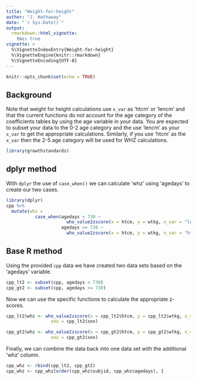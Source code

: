 ```yaml
---
title: "Weight-for-height"
author: "J. Hathaway"
date: "`r Sys.Date()`"
output:
  rmarkdown::html_vignette:
    toc: true
vignette: >
  %\VignetteIndexEntry{Weight-for-height}
  %\VignetteEngine{knitr::rmarkdown}
  %\VignetteEncoding{UTF-8}
---
```


```r
knitr::opts_chunk$set(echo = TRUE)
```

## Background

Note that weight for height calculations use `x_var` as 'htcm' or 'lencm' and that the current functions do not account for the age category of the coefficients tables by using the age variable in your data.  You are expected to subset your data to the 0-2 age category and the use 'lencm' as your `x_var` to get the appropriate calculations.  Similarly, if you use 'htcm' as the `x_var` then the 2-5 age category will be used for WHZ calculations.


```r
library(growthstandards)
```

## dplyr method

With `dplyr` the use of `case_when()` we can calculate 'whz' using 'agedays' to create our two cases. 

```r
library(dplyr)
cpp %>%
  mutate(whz = 
           case_when(agedays < 730 ~ 
                       who_value2zscore(x = htcm, y = wtkg, x_var = "lencm", y_var = "wtkg", sex = sex),
                     agedays >= 730 ~  
                       who_value2zscore(x = htcm, y = wtkg, x_var = "htcm", y_var = "wtkg", sex = sex)))

```

## Base R method

Using the provided `cpp` data we have created two data sets based on the 'agedays' variable. 


```r
cpp_lt2 <- subset(cpp, agedays < 730)
cpp_gt2 <- subset(cpp, agedays >= 730)

```

Now we can use the specific functions to calculate the appropriate z-scores.

```r

cpp_lt2$whz <- who_value2zscore(x = cpp_lt2$htcm, y = cpp_lt2$wtkg, x_var = "lencm", y_var = "wtkg", 
                 sex = cpp_lt2$sex)

cpp_gt2$whz <- who_value2zscore(x = cpp_gt2$htcm, y = cpp_gt2$wtkg, x_var = "htcm", y_var = "wtkg", 
                 sex = cpp_gt2$sex)

```

Finally, we can combine the data back into one data set with the additional 'whz' column.

```r
cpp_whz <- rbind(cpp_lt2, cpp_gt2)
cpp_whz <- cpp_whz[order(cpp_whz$subjid, cpp_whz$agedays), ]

```




